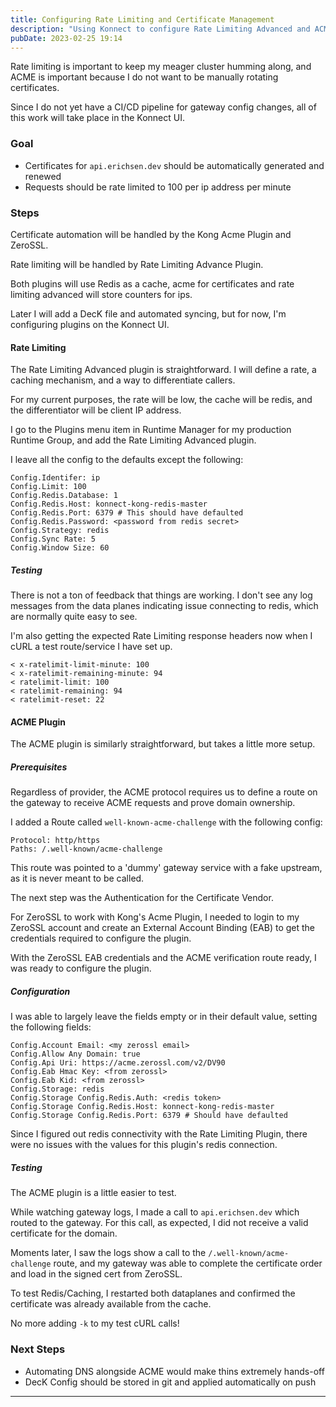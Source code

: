 ```yaml
---
title: Configuring Rate Limiting and Certificate Management
description: "Using Konnect to configure Rate Limiting Advanced and ACME Plugins"
pubDate: 2023-02-25 19:14
---
```


Rate limiting is important to keep my meager cluster humming along, and ACME is important because I do not want to be manually rotating certificates.

Since I do not yet have a CI/CD pipeline for gateway config changes, all of this work will take place in the Konnect UI.

### Goal

- Certificates for `api.erichsen.dev` should be automatically generated and renewed
- Requests should be rate limited to 100 per ip address per minute


### Steps

Certificate automation will be handled by the Kong Acme Plugin and ZeroSSL.

Rate limiting will be handled by Rate Limiting Advance Plugin.

Both plugins will use Redis as a cache, acme for certificates and rate limiting advanced will store counters for ips.

Later I will add a DecK file and automated syncing, but for now, I'm configuring plugins on the Konnect UI.

#### Rate Limiting

The Rate Limiting Advanced plugin is straightforward. I will define a rate, a caching mechanism, and a way to differentiate callers.

For my current purposes, the rate will be low, the cache will be redis, and the differentiator will be client IP address.

I go to the Plugins menu item in Runtime Manager for my production Runtime Group, and add the Rate Limiting Advanced plugin.

I leave all the config to the defaults except the following:
```
Config.Identifer: ip
Config.Limit: 100
Config.Redis.Database: 1
Config.Redis.Host: konnect-kong-redis-master
Config.Redis.Port: 6379 # This should have defaulted
Config.Redis.Password: <password from redis secret>
Config.Strategy: redis
Config.Sync Rate: 5
Config.Window Size: 60
```

##### Testing

There is not a ton of feedback that things are working. I don't see any log messages from the data planes indicating issue connecting to redis, which are normally quite easy to see.

I'm also getting the expected Rate Limiting response headers now when I cURL a test route/service I have set up.
```
< x-ratelimit-limit-minute: 100
< x-ratelimit-remaining-minute: 94
< ratelimit-limit: 100
< ratelimit-remaining: 94
< ratelimit-reset: 22
```

#### ACME Plugin

The ACME plugin is similarly straightforward, but takes a little more setup.

##### Prerequisites

Regardless of provider, the ACME protocol requires us to define a route on the gateway to receive ACME requests and prove domain ownership.

I added a Route called `well-known-acme-challenge` with the following config:
```
Protocol: http/https
Paths: /.well-known/acme-challenge
```

This route was pointed to a 'dummy' gateway service with a fake upstream, as it is never meant to be called.

The next step was the Authentication for the Certificate Vendor.

For ZeroSSL to work with Kong's Acme Plugin, I needed to login to my ZeroSSL account and create an External Account Binding (EAB) to get the credentials required to configure the plugin.


With the ZeroSSL EAB credentials and the ACME verification route ready, I was ready to configure the plugin.

##### Configuration

I was able to largely leave the fields empty or in their default value, setting the following fields:

```
Config.Account Email: <my zerossl email>
Config.Allow Any Domain: true
Config.Api Uri: https://acme.zerossl.com/v2/DV90
Config.Eab Hmac Key: <from zerossl>
Config.Eab Kid: <from zerossl>
Config.Storage: redis
Config.Storage Config.Redis.Auth: <redis token>
Config.Storage Config.Redis.Host: konnect-kong-redis-master
Config.Storage Config.Redis.Port: 6379 # Should have defaulted
```


Since I figured out redis connectivity with the Rate Limiting Plugin, there were no issues with the values for this plugin's redis connection.


##### Testing

The ACME plugin is a little easier to test.  

While watching gateway logs, I made a call to `api.erichsen.dev` which routed to the gateway. For this call, as expected, I did not receive a valid certificate for the domain.

Moments later, I saw the logs show a call to the `/.well-known/acme-challenge` route, and my gateway was able to complete the certificate order and load in the signed cert from ZeroSSL.

To test Redis/Caching, I restarted both dataplanes and confirmed the certificate was already available from the cache.

No more adding `-k` to my test cURL calls!

### Next Steps
- Automating DNS alongside ACME would make thins extremely hands-off
- DecK Config should be stored in git and applied automatically on push

---

